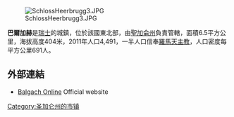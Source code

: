 [[Image:SchlossHeerbrugg3.JPG|right]]

'''巴爾加赫'''是[[瑞士|瑞士]]的城鎮，位於該國東北部，由[[聖加侖州|聖加侖州]]負責管轄，面積6.5平方公里，海拔高度404米，2011年人口4,491，一半人口信奉[[羅馬天主教|羅馬天主教]]，人口密度每平方公里691人。

==外部連結==
* [http://www.balgach.ch Balgach Online] {{Wayback|url=http://www.balgach.ch/ |date=20201028061118 }} Official website {{de icon}}

{{Switzerland-geo-stub}}
[[Category:圣加仑州的市镇|Category:圣加仑州的市镇]]